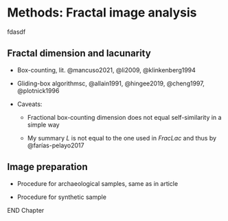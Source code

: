 # Methods: Fractal image analysis

fdasdf

## Fractal dimension and lacunarity

-   Box-counting, lit. @mancuso2021, @li2009, @klinkenberg1994

-   Gliding-box algorithmsc, @allain1991, @hingee2019, @cheng1997, @plotnick1996

-   Caveats:

    -   Fractional box-counting dimension does not equal self-similarity in a simple way

    -   My summary *L* is not equal to the one used in *FracLac* and thus by @farías-pelayo2017

## Image preparation

-   Procedure for archaeological samples, same as in article

-   Procedure for synthetic sample

END Chapter
